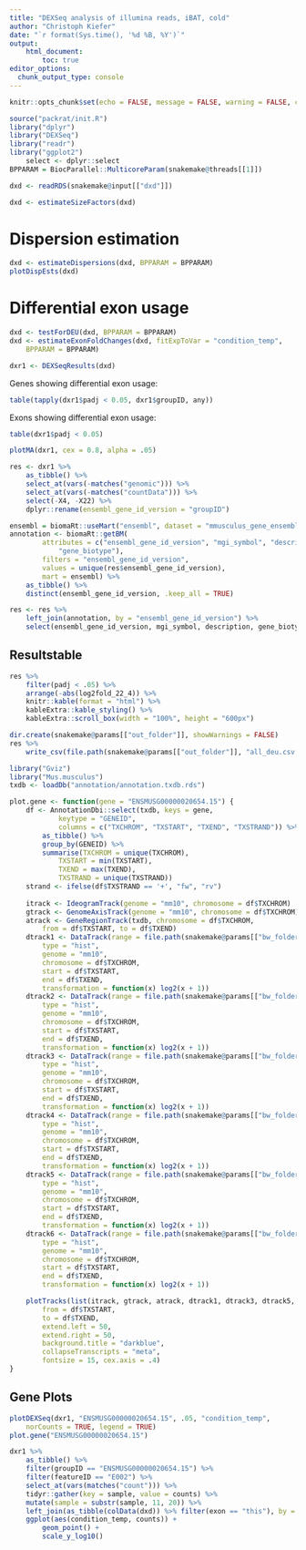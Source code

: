 ```yaml
---
title: "DEXSeq analysis of illumina reads, iBAT, cold"
author: "Christoph Kiefer"
date: "`r format(Sys.time(), '%d %B, %Y')`"
output: 
    html_document:
        toc: true
editor_options:
  chunk_output_type: console
---
```


```r
knitr::opts_chunk$set(echo = FALSE, message = FALSE, warning = FALSE, cache = FALSE)
```

```r
source("packrat/init.R")
library("dplyr")
library("DEXSeq")
library("readr")
library("ggplot2")
    select <- dplyr::select
BPPARAM = BiocParallel::MulticoreParam(snakemake@threads[[1]])
```

```r
dxd <- readRDS(snakemake@input[["dxd"]])
```

```r
dxd <- estimateSizeFactors(dxd)
```

# Dispersion estimation

```r
dxd <- estimateDispersions(dxd, BPPARAM = BPPARAM)
plotDispEsts(dxd)
```

# Differential exon usage

```r
dxd <- testForDEU(dxd, BPPARAM = BPPARAM)
dxd <- estimateExonFoldChanges(dxd, fitExpToVar = "condition_temp",
    BPPARAM = BPPARAM)
```

```r
dxr1 <- DEXSeqResults(dxd)
```

Genes showing differential exon usage:

```r
table(tapply(dxr1$padj < 0.05, dxr1$groupID, any))
```

Exons showing differential exon usage:

```r
table(dxr1$padj < 0.05)
```

```r
plotMA(dxr1, cex = 0.8, alpha = .05)
```

```r
res <- dxr1 %>% 
    as_tibble() %>% 
    select_at(vars(-matches("genomic"))) %>% 
    select_at(vars(-matches("countData"))) %>% 
    select(-X4, -X22) %>% 
    dplyr::rename(ensembl_gene_id_version = "groupID")
```

```r
ensembl = biomaRt::useMart("ensembl", dataset = "mmusculus_gene_ensembl")
annotation <- biomaRt::getBM(
        attributes = c("ensembl_gene_id_version", "mgi_symbol", "description",
            "gene_biotype"), 
        filters = "ensembl_gene_id_version", 
        values = unique(res$ensembl_gene_id_version), 
        mart = ensembl) %>% 
    as_tibble() %>% 
    distinct(ensembl_gene_id_version, .keep_all = TRUE)

res <- res %>% 
    left_join(annotation, by = "ensembl_gene_id_version") %>% 
    select(ensembl_gene_id_version, mgi_symbol, description, gene_biotype, everything())
```

## Resultstable

```r
res %>% 
    filter(padj < .05) %>%
    arrange(-abs(log2fold_22_4)) %>% 
    knitr::kable(format = "html") %>%
    kableExtra::kable_styling() %>%
    kableExtra::scroll_box(width = "100%", height = "600px")

dir.create(snakemake@params[["out_folder"]], showWarnings = FALSE)
res %>% 
    write_csv(file.path(snakemake@params[["out_folder"]], "all_deu.csv.gz"))
```

```r
library("Gviz")
library("Mus.musculus")
txdb <- loadDb("annotation/annotation.txdb.rds")

plot.gene <- function(gene = "ENSMUSG00000020654.15") {
    df <- AnnotationDbi::select(txdb, keys = gene,
            keytype = "GENEID",
            columns = c("TXCHROM", "TXSTART", "TXEND", "TXSTRAND")) %>% 
        as_tibble() %>% 
        group_by(GENEID) %>% 
        summarise(TXCHROM = unique(TXCHROM),
            TXSTART = min(TXSTART),
            TXEND = max(TXEND),
            TXSTRAND = unique(TXSTRAND))
    strand <- ifelse(df$TXSTRAND == '+', "fw", "rv")
    
    itrack <- IdeogramTrack(genome = "mm10", chromosome = df$TXCHROM)
    gtrack <- GenomeAxisTrack(genome = "mm10", chromosome = df$TXCHROM)
    atrack <- GeneRegionTrack(txdb, chromosome = df$TXCHROM,
        from = df$TXSTART, to = df$TXEND)
    dtrack1 <- DataTrack(range = file.path(snakemake@params[["bw_folder"]], sprintf("5034_S33_%s.bw", strand)),
        type = "hist",
        genome = "mm10",
        chromosome = df$TXCHROM,
        start = df$TXSTART,
        end = df$TXEND,
        transformation = function(x) log2(x + 1))
    dtrack2 <- DataTrack(range = file.path(snakemake@params[["bw_folder"]], sprintf("5035_S34_%s.bw", strand)),
        type = "hist",
        genome = "mm10",
        chromosome = df$TXCHROM,
        start = df$TXSTART,
        end = df$TXEND,
        transformation = function(x) log2(x + 1))
    dtrack3 <- DataTrack(range = file.path(snakemake@params[["bw_folder"]], sprintf("5039_S38_%s.bw", strand)),
        type = "hist",
        genome = "mm10",
        chromosome = df$TXCHROM,
        start = df$TXSTART,
        end = df$TXEND,
        transformation = function(x) log2(x + 1))
    dtrack4 <- DataTrack(range = file.path(snakemake@params[["bw_folder"]], sprintf("5041_S40_%s.bw", strand)),
        type = "hist",
        genome = "mm10",
        chromosome = df$TXCHROM,
        start = df$TXSTART,
        end = df$TXEND,
        transformation = function(x) log2(x + 1))
    dtrack5 <- DataTrack(range = file.path(snakemake@params[["bw_folder"]], sprintf("5043_S42_%s.bw", strand)),
        type = "hist",
        genome = "mm10",
        chromosome = df$TXCHROM,
        start = df$TXSTART,
        end = df$TXEND,
        transformation = function(x) log2(x + 1))
    dtrack6 <- DataTrack(range = file.path(snakemake@params[["bw_folder"]], sprintf("5044_S43_%s.bw", strand)),
        type = "hist",
        genome = "mm10",
        chromosome = df$TXCHROM,
        start = df$TXSTART,
        end = df$TXEND,
        transformation = function(x) log2(x + 1))

    plotTracks(list(itrack, gtrack, atrack, dtrack1, dtrack3, dtrack5, dtrack2, dtrack4, dtrack6),
        from = df$TXSTART,
        to = df$TXEND,
        extend.left = 50,
        extend.right = 50,
        background.title = "darkblue",
        collapseTranscripts = "meta",
        fontsize = 15, cex.axis = .4)
}
```

## Gene Plots

```r
plotDEXSeq(dxr1, "ENSMUSG00000020654.15", .05, "condition_temp",
    norCounts = TRUE, legend = TRUE)
plot.gene("ENSMUSG00000020654.15")

dxr1 %>% 
    as_tibble() %>% 
    filter(groupID == "ENSMUSG00000020654.15") %>%
    filter(featureID == "E002") %>% 
    select_at(vars(matches("count"))) %>% 
    tidyr::gather(key = sample, value = counts) %>% 
    mutate(sample = substr(sample, 11, 20)) %>% 
    left_join(as_tibble(colData(dxd)) %>% filter(exon == "this"), by = "sample") %>% 
    ggplot(aes(condition_temp, counts)) +
        geom_point() +
        scale_y_log10()
```


